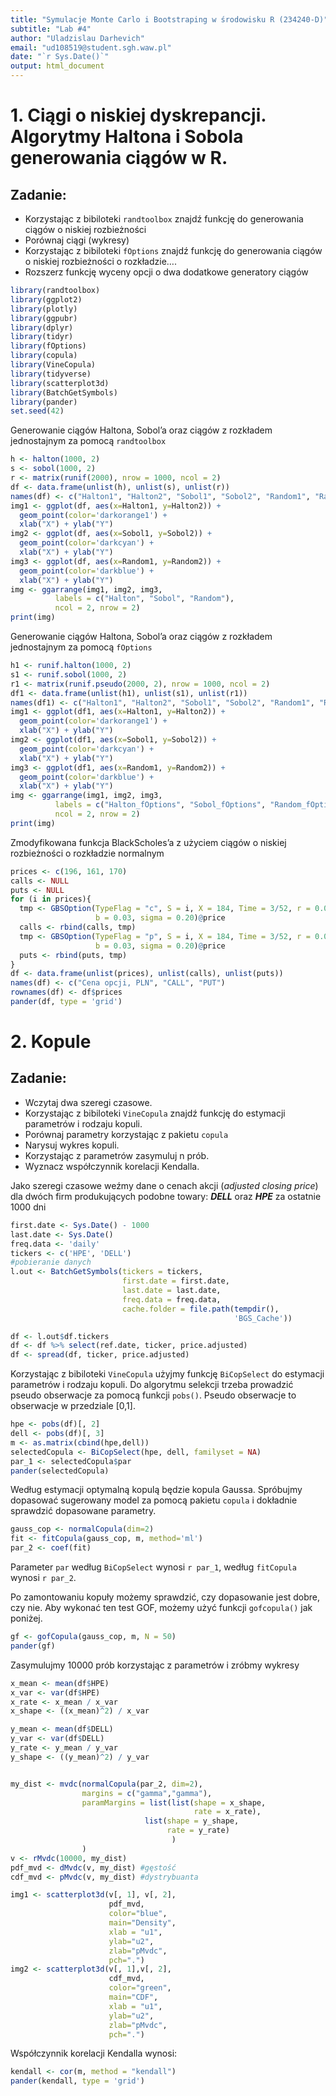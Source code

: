 ```yaml
---
title: "Symulacje Monte Carlo i Bootstraping w środowisku R (234240-D)"
subtitle: "Lab #4"
author: "Uladzislau Darhevich"
email: "ud108519@student.sgh.waw.pl"
date: "`r Sys.Date()`"
output: html_document
---
```


# 1. Ciągi o niskiej dyskrepancji. Algorytmy Haltona i Sobola generowania ciągów w R.

## Zadanie:

* Korzystając z bibiloteki `randtoolbox` znajdź funkcję do generowania ciągów o niskiej
rozbieżności
* Porównaj ciągi (wykresy)
* Korzystając z bibiloteki `fOptions` znajdź funkcję do generowania ciągów o niskiej rozbieżności o rozkładzie....
* Rozszerz funkcję wyceny opcji o dwa dodatkowe generatory ciągów

```r
library(randtoolbox)
library(ggplot2)
library(plotly)
library(ggpubr)
library(dplyr)
library(tidyr)
library(fOptions)
library(copula)
library(VineCopula)
library(tidyverse)
library(scatterplot3d)
library(BatchGetSymbols)
library(pander)
set.seed(42)
```

Generowanie ciągów Haltona, Sobol'a oraz ciągów z rozkładem jednostajnym za pomocą `randtoolbox`

```r
h <- halton(1000, 2)
s <- sobol(1000, 2)
r <- matrix(runif(2000), nrow = 1000, ncol = 2)
df <- data.frame(unlist(h), unlist(s), unlist(r)) 
names(df) <- c("Halton1", "Halton2", "Sobol1", "Sobol2", "Random1", "Random2")
img1 <- ggplot(df, aes(x=Halton1, y=Halton2)) +
  geom_point(color='darkorange1') +
  xlab("X") + ylab("Y")
img2 <- ggplot(df, aes(x=Sobol1, y=Sobol2)) +
  geom_point(color='darkcyan') +
  xlab("X") + ylab("Y") 
img3 <- ggplot(df, aes(x=Random1, y=Random2)) +
  geom_point(color='darkblue') +
  xlab("X") + ylab("Y") 
img <- ggarrange(img1, img2, img3, 
          labels = c("Halton", "Sobol", "Random"),
          ncol = 2, nrow = 2)
print(img)
```

Generowanie ciągów Haltona, Sobol'a oraz ciągów z rozkładem jednostajnym za pomocą `fOptions`

```r
h1 <- runif.halton(1000, 2)
s1 <- runif.sobol(1000, 2)
r1 <- matrix(runif.pseudo(2000, 2), nrow = 1000, ncol = 2)
df1 <- data.frame(unlist(h1), unlist(s1), unlist(r1)) 
names(df1) <- c("Halton1", "Halton2", "Sobol1", "Sobol2", "Random1", "Random2")
img1 <- ggplot(df1, aes(x=Halton1, y=Halton2)) +
  geom_point(color='darkorange1') +
  xlab("X") + ylab("Y")
img2 <- ggplot(df1, aes(x=Sobol1, y=Sobol2)) +
  geom_point(color='darkcyan') +
  xlab("X") + ylab("Y") 
img3 <- ggplot(df1, aes(x=Random1, y=Random2)) +
  geom_point(color='darkblue') +
  xlab("X") + ylab("Y") 
img <- ggarrange(img1, img2, img3, 
          labels = c("Halton_fOptions", "Sobol_fOptions", "Random_fOptions"),
          ncol = 2, nrow = 2)
print(img)
```

Zmodyfikowana funkcja BlackScholes'a z użyciem ciągów o niskiej rozbieżności o rozkładzie normalnym

```r
prices <- c(196, 161, 170)
calls <- NULL
puts <- NULL
for (i in prices){
  tmp <- GBSOption(TypeFlag = "c", S = i, X = 184, Time = 3/52, r = 0.03,
                   b = 0.03, sigma = 0.20)@price
  calls <- rbind(calls, tmp)
  tmp <- GBSOption(TypeFlag = "p", S = i, X = 184, Time = 3/52, r = 0.03,
                   b = 0.03, sigma = 0.20)@price
  puts <- rbind(puts, tmp)
}
df <- data.frame(unlist(prices), unlist(calls), unlist(puts))
names(df) <- c("Cena opcji, PLN", "CALL", "PUT")
rownames(df) <- df$prices
pander(df, type = 'grid')
```

# 2. Kopule

## Zadanie:
* Wczytaj dwa szeregi czasowe.
* Korzystając z bibiloteki `VineCopula` znajdź funkcję do estymacji parametrów i rodzaju
kopuli.
* Porównaj parametry korzystając z pakietu `copula`
* Narysuj wykres kopuli.
* Korzystając z parametrów zasymuluj n prób.
* Wyznacz współczynnik korelacji Kendalla.

Jako szeregi czasowe weźmy dane o cenach akcji (*adjusted closing price*) dla dwóch firm produkujących podobne towary: ***DELL*** oraz ***HPE*** za ostatnie 1000 dni

```r
first.date <- Sys.Date() - 1000
last.date <- Sys.Date()
freq.data <- 'daily'
tickers <- c('HPE', 'DELL')
#pobieranie danych
l.out <- BatchGetSymbols(tickers = tickers, 
                         first.date = first.date,
                         last.date = last.date, 
                         freq.data = freq.data,
                         cache.folder = file.path(tempdir(), 
                                                  'BGS_Cache'))

df <- l.out$df.tickers
df <- df %>% select(ref.date, ticker, price.adjusted) 
df <- spread(df, ticker, price.adjusted)
```

Korzystając z bibiloteki `VineCopula` użyjmy funkcję `BiCopSelect` do estymacji parametrów i rodzaju kopuli. Do algorytmu selekcji trzeba prowadzić pseudo obserwacje za pomocą funkcji `pobs()`. Pseudo obserwacje to obserwacje w przedziale [0,1].

```r
hpe <- pobs(df)[, 2]
dell <- pobs(df)[, 3]
m <- as.matrix(cbind(hpe,dell))
selectedCopula <- BiCopSelect(hpe, dell, familyset = NA)
par_1 <- selectedCopula$par
pander(selectedCopula)
```

Według estymacji optymalną kopulą będzie kopula Gaussa. Spróbujmy dopasować sugerowany model za pomocą pakietu `copula` i dokładnie sprawdzić dopasowane parametry.

```r
gauss_cop <- normalCopula(dim=2)
fit <- fitCopula(gauss_cop, m, method='ml')
par_2 <- coef(fit)
```

Parameter `par` według `BiCopSelect` wynosi `r par_1`, według `fitCopula` wynosi `r par_2`.

Po zamontowaniu kopuły możemy sprawdzić, czy dopasowanie jest dobre, czy nie. Aby wykonać ten test GOF, możemy użyć funkcji `gofcopula()` jak poniżej.

```r
gf <- gofCopula(gauss_cop, m, N = 50)
pander(gf)
```

Zasymulujmy 10000 prób korzystając z parametrów i zróbmy wykresy

```r
x_mean <- mean(df$HPE)
x_var <- var(df$HPE)
x_rate <- x_mean / x_var
x_shape <- ((x_mean)^2) / x_var

y_mean <- mean(df$DELL)
y_var <- var(df$DELL)
y_rate <- y_mean / y_var
y_shape <- ((y_mean)^2) / y_var


my_dist <- mvdc(normalCopula(par_2, dim=2),
                margins = c("gamma","gamma"),
                paramMargins = list(list(shape = x_shape, 
                                         rate = x_rate), 
                              list(shape = y_shape, 
                                   rate = y_rate)
                                    )
                )
v <- rMvdc(10000, my_dist)
pdf_mvd <- dMvdc(v, my_dist) #gęstość
cdf_mvd <- pMvdc(v, my_dist) #dystrybuanta

img1 <- scatterplot3d(v[, 1], v[, 2],
                      pdf_mvd, 
                      color="blue", 
                      main="Density", 
                      xlab = "u1", 
                      ylab="u2", 
                      zlab="pMvdc",
                      pch=".")
img2 <- scatterplot3d(v[, 1],v[, 2], 
                      cdf_mvd, 
                      color="green", 
                      main="CDF", 
                      xlab = "u1", 
                      ylab="u2", 
                      zlab="pMvdc",
                      pch=".")

```

Współczynnik korelacji Kendalla wynosi:

```r
kendall <- cor(m, method = "kendall")
pander(kendall, type = 'grid')
```
